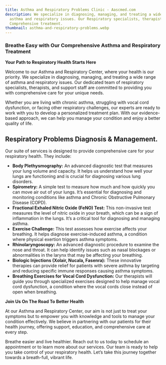 ```yaml
---
title: Asthma and Respiratory Problems Clinic - Aascmed.com
description: We specialize in diagnosing, managing, and treating a wide range of
  asthma and respiratory issues. Our Respiratory specialists, therapists offers
  Comprehensive treatment.
thumbnail: asthma-and-respiratory-problems.webp
---
```

### **Breathe Easy with Our Comprehensive Asthma and Respiratory Treatment**

**Your Path to Respiratory Health Starts Here**

Welcome to our Asthma and Respiratory Center, where your health is our priority. We specialize in diagnosing, managing, and treating a wide range of asthma and respiratory issues. Our dedicated team of respiratory specialists, therapists, and support staff are committed to providing you with comprehensive care for your unique needs.

Whether you are living with chronic asthma, struggling with vocal cord dysfunction, or facing other respiratory challenges, our experts are ready to work with you to develop a personalized treatment plan. With our evidence-based approach, we can help you manage your condition and enjoy a better quality of life.

## Respiratory Problems Diagnosis & Management.

Our suite of services is designed to provide comprehensive care for your respiratory health. They include:

- **Body Plethysmography:** An advanced diagnostic test that measures your lung volume and capacity. It helps us understand how well your lungs are functioning and is crucial for diagnosing various lung disorders.
- **Spirometry:** A simple test to measure how much and how quickly you can move air out of your lungs. It’s essential for diagnosing and monitoring conditions like asthma and Chronic Obstructive Pulmonary Disease (COPD).
- **Fractional Exhaled Nitric Oxide (FeNO) Test:** This non-invasive test measures the level of nitric oxide in your breath, which can be a sign of inflammation in the lungs. It’s a critical tool for diagnosing and managing asthma.
- **Exercise Challenge:** This test assesses how exercise affects your breathing. It helps diagnose exercise-induced asthma, a condition where physical exertion triggers asthma symptoms.
- **Rhinolaryngoscopy:** An advanced diagnostic procedure to examine the nose and throat. It can help identify issues such as nasal blockages or abnormalities in the larynx that may be affecting your breathing.
- **Biologic Injections (Xolair, Nucala, Fasenra):** These innovative therapies can provide relief for patients with severe asthma by targeting and reducing specific immune responses causing asthma symptoms.
- **Breathing Exercises for Vocal Cord Dysfunction:** Our therapists will guide you through specialized exercises designed to help manage vocal cord dysfunction, a condition where the vocal cords close instead of open when breathing.

**Join Us On The Road To Better Health**

At our Asthma and Respiratory Center, our aim is not just to treat your symptoms but to empower you with knowledge and tools to manage your condition effectively. We believe in partnering with our patients for their health journey, offering support, education, and comprehensive care at every step.

Breathe easier and live healthier. Reach out to us today to schedule an appointment or to learn more about our services. Our team is ready to help you take control of your respiratory health. Let’s take this journey together towards a breath-full, vibrant life.

